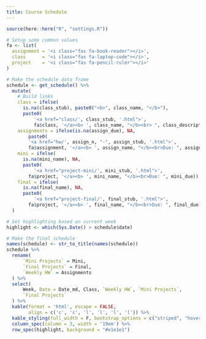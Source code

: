 ```yaml
---
title: Course Schedule
---
```


```r
source(here::here("R", "settings.R"))
```

```r
# Setup some common values
fa <- list(
  assignment = '<i class="fas fa-book-reader"></i>',
  class      = '<i class="fas fa-laptop-code"></i>',
  project    = '<i class="fas fa-pencil-ruler"></i>'
)

# Make the schedule data frame
schedule <- get_schedule() %>% 
  mutate(
    # Build links
    class = ifelse(
      is.na(class_stub), paste0("<b>", class_name, "</b>"),
      paste0(
          '<a href="class/', class_stub, '.html">',
          fa$class, '</a><b> ', class_name, "</b><br> ", class_description)),
    assignments = ifelse(is.na(assign_due), NA, 
        paste0(
        '<a href="hw/', assign_n, "-", assign_stub, '.html">',
        fa$assignment, '</a><b> ', assign_name, "</b><br>Due: ", assign_due)),
    mini = ifelse(
      is.na(mini_name), NA,
      paste0(
          '<a href="project-mini/', mini_stub, '.html">',
        fa$project, '</a><b> ', mini_name, "</b><br>Due: ", mini_due)),
    final = ifelse(
      is.na(final_name), NA,
      paste0(
          '<a href="project-final/', final_stub, '.html">',
        fa$project, '</a><b> ', final_name, "</b><br>Due: ", final_due))
  )

# Set highlighting based on current week
highlight <- which(Sys.Date() > schedule$date)
```

:::{.column-page}


```r
# Make the final schedule
names(schedule) <- str_to_title(names(schedule))
schedule %>%
  rename(
      `Mini Projects` = Mini,
      `Final Projects` = Final,
      `Weekly HW` = Assignments
  ) %>%
  select(
      Week, Date = Date_md, Class, `Weekly HW`, `Mini Projects`,
      `Final Projects`
  ) %>%
  kable(format = 'html', escape = FALSE,
        align = c('c', 'c', 'l', 'l', 'l', 'l')) %>%
  kable_styling(full_width = F, bootstrap_options = c("striped", "hover")) %>%
  column_spec(column = 3, width = '19em') %>%
  row_spec(highlight, background = "#e1e1e1") 
```

:::

